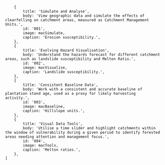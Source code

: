

        {
            title: 'Simulate and Analyse',
            body: 'View geographic data and simulate the effects of clearfelling on catchment areas, measured as Catchment Management Units.',
            id: '001',
            image: macSimulate,
            caption: 'Erosion susceptibility.',
        },
        {
            title: 'Evolving Hazard Visualisation',
            body: 'Understand the hazards forecast for different catchment areas, such as landslide susceptibility and Melton Ratio.',
            id: '002',
            image: macVisualise,
            caption: 'Landslide susceptibility.',
        },
        {
            title: 'Consistent Baseline Data',
            body: 'Work with a consistent and accurate baseline of plantation stand age, used as a proxy for likely harvesting activity.',
            id: '003',
            image: macBaseline,
            caption: 'Hillslope units.',
        },
        {
            title: 'Visual Data Tools',
            body: 'Utilise a time slider and highlight catchments within the window of vulnerability during a given period to identify forested areas needing attention and management focus.',
            id: '004',
            image: macTools,
            caption: 'Melton ratios.',
        },
    ]

<FeaturesList features={features} />

